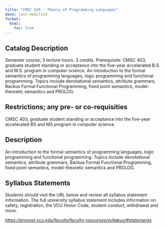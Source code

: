 ```yaml
---
title: "CMSC 526 - Theory of Programming Languages"
date: last-modified
format:
  html:
    toc: true
---
```


## Catalog Description

Semester course; 3 lecture hours. 3 credits. Prerequisite: CMSC 403, graduate student standing or acceptance into the five-year accelerated B.S. and M.S. program in computer science. An introduction to the formal semantics of programming languages, logic programming and functional programming. Topics include denotational semantics, attribute grammars, Backus Formal Functional Programming, fixed point semantics, model-theoretic semantics and PROLOG.


## Restrictions; any pre- or co-requisities
 
CMSC 403, graduate student standing or acceptance into the five-year accelerated BS and MS program in computer science.

## Description

An introduction to the formal semantics of programming languages, logic programming and functional programming. Topics include denotational semantics, attribute grammars, Backus Formal Functional Programming, fixed point semantics, model-theoretic semantics and PROLOG.

## Syllabus Statements

Students should visit the URL below and review all syllabus statement information. The full university syllabus statement includes information on safety, registration, the VCU Honor Code, student conduct, withdrawal and more.

*<https://provost.vcu.edu/faculty/faculty-resources/syllabus/#statements>*


